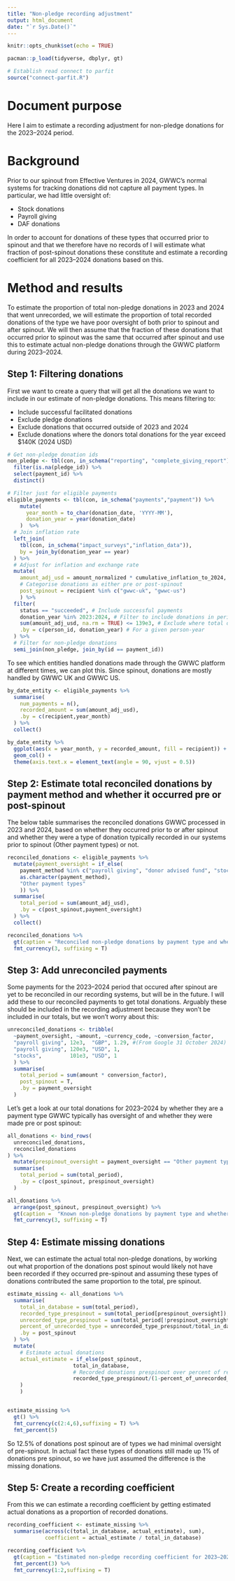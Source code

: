 ```yaml
---
title: "Non-pledge recording adjustment"
output: html_document
date: "`r Sys.Date()`"
---
```


```r
knitr::opts_chunk$set(echo = TRUE)
```


```r
pacman::p_load(tidyverse, dbplyr, gt)
```


```r
# Establish read connect to parfit
source("connect-parfit.R")
```

# Document purpose

Here I aim to estimate a recording adjustment for non-pledge donations for the 2023--2024 period.

# Background

Prior to our spinout from Effective Ventures in 2024, GWWC's normal systems for tracking donations did not capture all payment types. In particular, we had little oversight of:

- Stock donations
- Payroll giving
- DAF donations

In order to account for donations of these types that occurred prior to spinout and that we therefore have no records of I will estimate what fraction of post-spinout donations these constitute and estimate a recording coefficient for all 2023--2024 donations based on this.

# Method and results

To estimate the proportion of total non-pledge donations in 2023 and 2024 that went unrecorded, we will estimate the proportion of total recorded donations of the type we have poor oversight of both prior to spinout and after spinout. We will then assume that the fraction of these donations that occurred prior to spinout was the same that occurred after spinout and use this to estimate actual non-pledge donations through the GWWC platform during 2023–2024.

## Step 1: Filtering donations

First we want to create a query that will get all the donations we want to include in our estimate of non-pledge donations. This means filtering to:

- Include successful facilitated donations
- Exclude pledge donations
- Exclude donations that occurred outside of 2023 and 2024
- Exclude donations where the donors total donations for the year exceed $140K (2024 USD)


```r
# Get non-pledge donation ids
non_pledge <- tbl(con, in_schema("reporting", "complete_giving_report")) %>% 
  filter(is.na(pledge_id)) %>% 
  select(payment_id) %>% 
  distinct()

# Filter just for eligible payments
eligible_payments <- tbl(con, in_schema("payments","payment")) %>% 
    mutate(
      year_month = to_char(donation_date, 'YYYY-MM'),
      donation_year = year(donation_date)
    )  %>%
  # Join inflation rate
  left_join(
    tbl(con, in_schema("impact_surveys","inflation_data")),
    by = join_by(donation_year == year)
  ) %>% 
  # Adjust for inflation and exchange rate
  mutate(
    amount_adj_usd = amount_normalized * cumulative_inflation_to_2024,
    # Categorise donations as either pre or post-spinout
    post_spinout = recipient %in% c("gwwc-uk", "gwwc-us")
    ) %>% 
  filter(
    status == "succeeded", # Include successful payments
    donation_year %in% 2023:2024, # Filter to include donations in period
    sum(amount_adj_usd, na.rm = TRUE) <= 139e3, # Exclude where total donations exceed 140K...
    .by = c(person_id, donation_year) # For a given person-year
  ) %>% 
  # Filter for non-pledge donations
  semi_join(non_pledge, join_by(id == payment_id))
```

To see which entities handled donations made through the GWWC platform at different times, we can plot this. Since spinout, donations are mostly handled by GWWC UK and GWWC US.

```r
by_date_entity <- eligible_payments %>% 
  summarise(
    num_payments = n(),
    recorded_amount = sum(amount_adj_usd),
    .by = c(recipient,year_month)
  ) %>% 
  collect()

by_date_entity %>% 
  ggplot(aes(x = year_month, y = recorded_amount, fill = recipient)) +
  geom_col() + 
  theme(axis.text.x = element_text(angle = 90, vjust = 0.5))
```

## Step 2: Estimate total reconciled donations by payment method and whether it occurred pre or post-spinout

The below table summarises the reconciled donations GWWC processed in 2023 and 2024, based on whether they occurred prior to or after spinout and whether they were a type of donation typically recorded in our systems prior to spinout (Other payment types) or not.

```r
reconciled_donations <- eligible_payments %>% 
  mutate(payment_oversight = if_else(
    payment_method %in% c("payroll giving", "donor advised fund", "stock", "cheque"),
    as.character(payment_method),
    "Other payment types"
    )) %>% 
  summarise(
    total_period = sum(amount_adj_usd),
    .by = c(post_spinout,payment_oversight)
  ) %>% 
  collect()

reconciled_donations %>% 
  gt(caption = "Reconciled non-pledge donations by payment type and whether they occurred before or after spinout (2023–2024)") %>% 
  fmt_currency(3, suffixing = T)

```

## Step 3: Add unreconciled payments

Some payments for the 2023--2024 period that occured after spinout are yet to be reconciled in our recording systems, but will be in the future. I will add these to our reconciled payments to get total donations. Arguably these should be included in the recording adjustment because they won't be included in our totals, but we won't worry about this:

```r
unreconciled_donations <- tribble(
  ~payment_oversight, ~amount, ~currency_code, ~conversion_factor,
  "payroll giving", 12e3,  "GBP", 1.29, #(From Google 31 October 2024)
  "payroll giving", 120e3, "USD", 1,
  "stocks",         101e3, "USD", 1
  ) %>% 
  summarise(
    total_period = sum(amount * conversion_factor),
    post_spinout = T,
    .by = payment_oversight
  )

```

Let's get a look at our total donations for 2023--2024 by whether they are a payment type GWWC typically has oversight of and whether they were made pre or post spinout:

```r
all_donations <- bind_rows(
  unreconciled_donations,
  reconciled_donations
) %>% 
  mutate(prespinout_oversight = payment_oversight == "Other payment types") %>% 
  summarise(
    total_period = sum(total_period),
    .by = c(post_spinout, prespinout_oversight)
  )

all_donations %>% 
  arrange(post_spinout, prespinout_oversight) %>% 
  gt(caption =  "Known non-pledge donations by payment type and whether they occurred before or after spinout (2023–2024)") %>% 
  fmt_currency(3, suffixing = T)
```

## Step 4: Estimate missing donations 

Next, we can estimate the actual total non-pledge donations, by working out what proportion of the donations post spinout would likely not have been recorded if they occurred pre-spinout and assuming these types of donations contributed the same proportion to the total, pre spinout.

```r
estimate_missing <- all_donations %>% 
  summarise(
    total_in_database = sum(total_period),
    recorded_type_prespinout = sum(total_period[prespinout_oversight]),
    unrecorded_type_prespinout = sum(total_period[!prespinout_oversight]),
    percent_of_unrecorded_type = unrecorded_type_prespinout/total_in_database,
    .by = post_spinout
  ) %>% 
  mutate(
    # Estimate actual donations
    actual_estimate = if_else(post_spinout, 
                     total_in_database,
                     # Recorded donations prespinout over percent of recorded type post-spinout
                     recorded_type_prespinout/(1-percent_of_unrecorded_type[post_spinout])
    )
    )


estimate_missing %>% 
  gt() %>% 
  fmt_currency(c(2:4,6),suffixing = T) %>% 
  fmt_percent(5)
```

So 12.5% of donations post spinout are of types we had minimal oversight of pre-spinout. In actual fact these types of donations still made up 1% of donations pre spinout, so we have just assumed the difference is the missing donations.

## Step 5: Create a recording coefficient

From this we can estimate a recording coefficient by getting estimated actual donations as a proportion of recorded donations.

```r
recording_coefficient <- estimate_missing %>% 
  summarise(across(c(total_in_database, actual_estimate), sum),
            coefficient = actual_estimate / total_in_database)

recording_coefficient %>% 
  gt(caption = "Estimated non-pledge recording coefficient for 2023–2024") %>% 
  fmt_percent(3) %>% 
  fmt_currency(1:2,suffixing = T)
```


